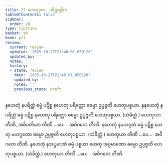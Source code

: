 ```yaml
---
title: 27 ဟေတုဒုက, ပရိတ္တတ္တိက
tableOfContents: false
sidebar:
  order: 28
type: tipitaka
basket: ab
book: p21
review:
  current: review
  updated: '2025-10-27T21:48:01.650126'
  updated_by: ''
  notes: ''
  history:
  - state: review
    date: '2025-10-27T21:48:01.650126'
    updated_by: ''
    notes: ''
    previous_state: draft
---
```



<ReviewStatus review={frontmatter.review} showDetails={true} />

<HypothesisAnnotation frontmatter={frontmatter} />

<DynamicBreadcrumb />

<Division number="74" book="p21" e="ch" v="40" p="363">

<Paragraph number="177" book="p21">
နဟေတုံ နပရိတ္တံ ဓမ္မံ ပဋိစ္စ နဟေတု ပရိတ္တော ဓမ္မော ဥပ္ပဇ္ဇတိ ဟေတုပစ္စယာ. နနဟေတုံ နပရိတ္တံ ဓမ္မံ ပဋိစ္စ နဟေတု ပရိတ္တော ဓမ္မော ဥပ္ပဇ္ဇတိ ဟေတုပစ္စယာ. (သံခိတ္တံ.) ဟေတုယာ တီဏိ, အဓိပတိယာ တီဏိ …ပေ…  အဝိဂတေ တီဏိ.
</Paragraph>

<Paragraph number="178" book="p21">
နဟေတုံ နမဟဂ္ဂတံ ဓမ္မံ ပဋိစ္စ ဟေတု မဟဂ္ဂတော ဓမ္မော ဥပ္ပဇ္ဇတိ ဟေတုပစ္စယာ. (သံခိတ္တံ.) ဟေတုယာ တီဏိ …ပေ…  အဝိဂတေ တီဏိ.
</Paragraph>

<Paragraph number="179" book="p21">
နဟေတုံ နအပ္ပမာဏံ ဓမ္မံ ပစ္စယာ ဟေတု အပ္ပမာဏော ဓမ္မော ဥပ္ပဇ္ဇတိ ဟေတုပစ္စယာ. (သံခိတ္တံ.) ဟေတုယာ တီဏိ …ပေ…  အဝိဂတေ တီဏိ.
</Paragraph>
</Division>